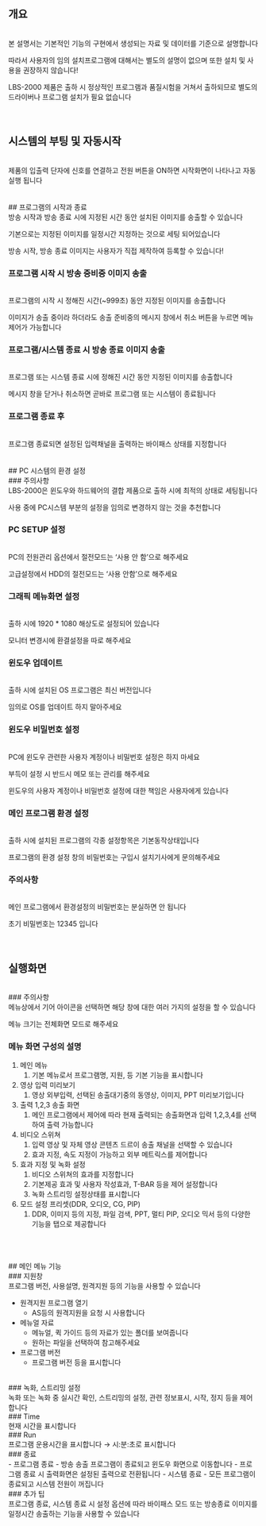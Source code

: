 ## 개요
<br/>
본 설명서는 기본적인 기능의 구현에서 생성되는 자료 및 데이터를 기준으로 설명합니다

따라서 사용자의 임의 설치프로그램에 대해서는 별도의 설명이 없으며 또한 설치 및 사용을 권장하지 않습니다!

LBS-2000 제품은 출하 시 정상적인 프로그램과 품질시험을 거쳐서 출하되므로 별도의 드라이버나 프로그램 설치가 필요 없습니다
<br/>
<br/>
<br/>
## 시스템의 부팅 및 자동시작
<br/>
제품의 입출력 단자에 신호를 연결하고 전원 버튼을 ON하면 시작화면이 나타나고 자동실행 됩니다
<br/>
<br/>
<br/>
## 프로그램의 시작과 종료
<br/>
방송 시작과 방송 종료 시에 지정된 시간 동안 설치된 이미지를 송출할 수 있습니다

기본으로는 지정된 이미지를 일정시간 지정하는 것으로 세팅 되어있습니다

방송 시작, 방송 종료 이미지는 사용자가 직접 제작하여 등록할 수 있습니다!
<br/>
### 프로그램 시작 시 방송 중비중 이미지 송출
<br/>
프로그램의 시작 시 정해진 시간(~999초) 동안 지정된 이미지를 송출합니다

이미지가 송출 중이라 하더라도 송출 준비중의 메시지 창에서 취소 버튼을 누르면 메뉴 제어가 가능합니다
<br/>
### 프로그램/시스템 종료 시 방송 종료 이미지 송출
<br/>
프로그램 또는 시스템 종료 시에 정해진 시간 동안 지정된 이미지를 송출합니다

메시지 창을 닫거나 취소하면 곧바로 프로그램 또는 시스템이 종료됩니다
<br/>
### 프로그램 종료 후
<br/>
프로그램 종료되면 설정된 입력채널을 출력하는 바이패스 상태를 지정합니다
<br/>
<br/>
<br/>
## PC 시스템의 환경 설정
<br/>
### 주의사항
<br/>
LBS-2000은 윈도우와 하드웨어의 결합 제품으로 출하 시에 최적의 상태로 세팅됩니다

사용 중에 PC시스템 부분의 설정을 임의로 변경하지 않는 것을 추천합니다
<br/>
### PC SETUP 설정
<br/>
PC의 전원관리 옵션에서 절전모드는 ‘사용 안 함’으로 해주세요

고급설정에서 HDD의 절전모드는 ‘사용 안함’으로 해주세요
<br/>
### 그래픽 메뉴화면 설정
<br/>
출하 시에 1920 * 1080 해상도로 설정되어 있습니다

모니터 변경시에 환결설정을 따로 해주세요
<br/>
### 윈도우 업데이트
<br/>
출하 시에 설치된 OS 프로그램은 최신 버전입니다

임의로 OS를 업데이트 하지 말아주세요
<br/>
### 윈도우 비밀번호 설정
<br/>
PC에 윈도우 관련한 사용자 계정이나 비밀번호 설정은 하지 마세요

부득이 설정 시 반드시 메모 또는 관리를 해주세요

윈도우의 사용자 계정이나 비밀번호 설정에 대한 책임은 사용자에게 있습니다
<br/>
### 메인 프로그램 환경 설정
<br/>
출하 시에 설치된 프로그램의 각종 설정항목은 기본동작상태입니다

프로그램의 환경 설정 창의 비밀번호는 구입시 설치기사에게 문의해주세요
<br/>
### 주의사항
<br/>
메인 프로그램에서 환경설정의 비밀번호는 분실하면 안 됩니다

초기 비밀번호는 12345 입니다
<br/>
<br/>
<br/>
## 실행화면
<br/>
### 주의사항
<br/>
메뉴상에서 기어 아이콘을 선택하면 해당 창에 대한 여러 가지의 설정을 할 수 있습니다

메뉴 크기는 전체화면 모드로 해주세요
<br/>
### 메뉴 화면 구성의 설명

1. 메인 메뉴
    1. 기본 메뉴로서 프로그램명, 지원, 등 기본 기능을 표시합니다
2. 영상 입력 미리보기
    1. 영상 외부입력, 선택된 송출대기중의 동영상, 이미지, PPT 미리보기입니다
3. 출력 1,2,3 송출 화면
    1. 메인 프로그램에서 제어에 따라 현재 출력되는 송출화면과 입력 1,2,3,4를 선택하여 출력 가능합니다
4. 비디오 스위쳐
    1. 입력 영상 및 자체 영상 콘텐츠 드르이 송출 채널을 선택할 수 있습니다
    2. 효과 지정, 속도 지정이 가능하고 외부 메트릭스를 제어합니다
5. 효과 지정 및 녹화 설정
    1. 비디오 스위쳐의 효과를 지정합니다
    2. 기본제공 효과 및 사용자 작성효과, T-BAR 등을 제어 설정합니다
    3. 녹화 스트리밍 설정상태를 표시합니다
6. 모드 설정 프리셋(DDR, 오디오, CG, PIP)
    1. DDR, 이미지 등의 지정, 파일 검색, PPT, 멀티 PIP, 오디오 믹서 등의 다양한 기능을 탭으로 제공합니다
<br/>
<br/>
<br/>
## 메인 메뉴 기능
<br/>
### 지원창
<br/>
프로그램 버전, 사용설명, 원격지원 등의 기능을 사용할 수 있습니다

- 원격지원 프로그램 열기
    - AS등의 원격지원을 요청 시 사용합니다
- 메뉴얼 자료
    - 메뉴얼, 퀵 가이드 등의 자료가 있는 폴더를 보여줍니다
    - 원하는 파일을 선택하여 참고해주세요
- 프로그램 버전
    - 프로그램 버전 등을 표시합니다
<br/>
### 녹화, 스트리밍 설정
<br/>
녹화 또는 녹화 중 실시간 확인, 스트리밍의 설정, 관련 정보표시, 시작, 정지 등을 제어합니다
<br/>
### Time
<br/>
현재 시간을 표시합니다
<br/>
### Run
<br/>
프로그램 운용시간을 표시합니다 → 시:분:초로 표시합니다
<br/>
### 종료
<br/>
- 프로그램 종료
    - 방송 송출 프로그램이 종료되고 윈도우 화면으로 이동합니다
    - 프로그램 종료 시 출력화면은 설정된 출력으로 전환됩니다
- 시스템 종료
    - 모든 프로그램이 종료되고 시스템 전원이 꺼집니다
<br/>
### 추가 팁
<br/>
프로그램 종료, 시스템 종료 시 설정 옵션에 따라 바이패스 모드 또는 방송종료 이미지를 일정시간 송출하는 기능을 사용할 수 있습니다
<br/>
<br/>
<br/>